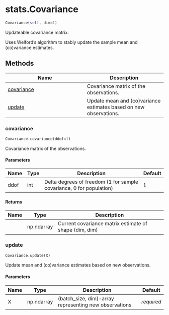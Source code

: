 # stats.Covariance { #stats.Covariance }

```python
Covariance(self, dim=1)
```

Updateable covariance matrix.

Uses Welford's algorithm to stably update the sample mean and (co)variance estimates.

## Methods

| Name | Description |
| --- | --- |
| [covariance](#stats.Covariance.covariance) | Covariance matrix of the observations. |
| [update](#stats.Covariance.update) | Update mean and (co)variance estimates based on new observations. |

### covariance { #stats.Covariance.covariance }

```python
Covariance.covariance(ddof=1)
```

Covariance matrix of the observations.

#### Parameters {.doc-section .doc-section-parameters}

| Name   | Type   | Description                                                          | Default   |
|--------|--------|----------------------------------------------------------------------|-----------|
| ddof   | int    | Delta degrees of freedom (1 for sample covariance, 0 for population) | `1`       |

#### Returns {.doc-section .doc-section-returns}

| Name   | Type       | Description                                            |
|--------|------------|--------------------------------------------------------|
|        | np.ndarray | Current covariance matrix estimate of shape (dim, dim) |

### update { #stats.Covariance.update }

```python
Covariance.update(X)
```

Update mean and (co)variance estimates based on new observations.

#### Parameters {.doc-section .doc-section-parameters}

| Name   | Type       | Description                                           | Default    |
|--------|------------|-------------------------------------------------------|------------|
| X      | np.ndarray | (batch_size, dim)-array representing new observations | _required_ |